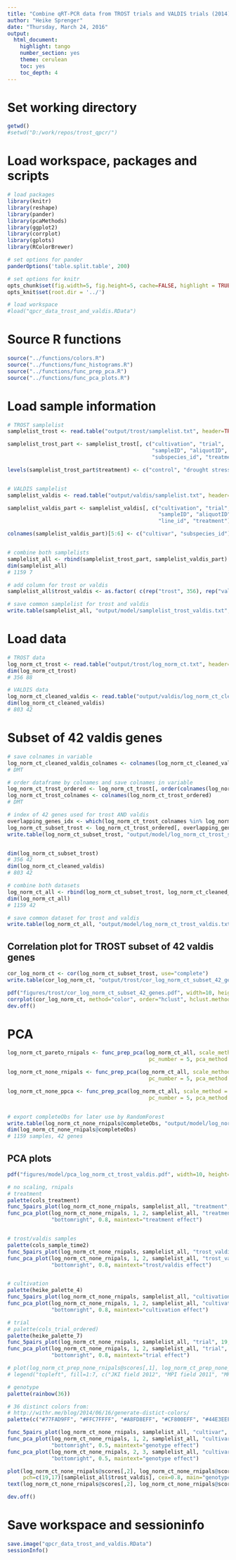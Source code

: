 ```yaml
---
title: "Combine qRT-PCR data from TROST trials and VALDIS trials (2014)"
author: "Heike Sprenger"
date: "Thursday, March 24, 2016"
output:
  html_document:
    highlight: tango
    number_section: yes
    theme: cerulean
    toc: yes
    toc_depth: 4
---
```


# Set working directory  
```r
getwd()
#setwd("D:/work/repos/trost_qpcr/")
```


# Load workspace, packages and scripts
```r
# load packages
library(knitr)
library(reshape)
library(pander)
library(pcaMethods)
library(ggplot2)
library(corrplot)
library(gplots)
library(RColorBrewer)

# set options for pander
panderOptions('table.split.table', 200)

# set options for knitr
opts_chunk$set(fig.width=5, fig.height=5, cache=FALSE, highlight = TRUE, fig.show="asis")
opts_knit$set(root.dir = '../')

# load workspace
#load("qpcr_data_trost_and_valdis.RData")
```


# Source R functions
```r
source("../functions/colors.R")
source("../functions/func_histograms.R")
source("../functions/func_prep_pca.R")
source("../functions/func_pca_plots.R")
```


# Load sample information
```r
# TROST samplelist
samplelist_trost <- read.table("output/trost/samplelist.txt", header=TRUE, sep="\t")

samplelist_trost_part <- samplelist_trost[, c("cultivation", "trial", 
                                              "sampleID", "aliquotID", "cultivar", 
                                              "subspecies_id", "treatment")]

levels(samplelist_trost_part$treatment) <- c("control", "drought stress")


# VALDIS samplelist
samplelist_valdis <- read.table("output/valdis/samplelist.txt", header=TRUE, sep="\t")

samplelist_valdis_part <- samplelist_valdis[, c("cultivation", "trial", 
                                                "sampleID", "aliquotID", "crossing", 
                                                "line_id", "treatment")]

colnames(samplelist_valdis_part)[5:6] <- c("cultivar", "subspecies_id")


# combine both samplelists
samplelist_all <- rbind(samplelist_trost_part, samplelist_valdis_part)
dim(samplelist_all)
# 1159 7

# add column for trost or valdis
samplelist_all$trost_valdis <- as.factor( c(rep("trost", 356), rep("valdis", 803)))

# save common samplelist for trost and valdis
write.table(samplelist_all, "output/model/samplelist_trost_valdis.txt", sep="\t")
```


# Load data
```r
# TROST data
log_norm_ct_trost <- read.table("output/trost/log_norm_ct.txt", header=TRUE, sep="\t")
dim(log_norm_ct_trost)
# 356 88

# VALDIS data
log_norm_ct_cleaned_valdis <- read.table("output/valdis/log_norm_ct_cleaned.txt", header=TRUE, sep="\t")
dim(log_norm_ct_cleaned_valdis)
# 803 42
```


# Subset of 42 valdis genes
```r
# save colnames in variable
log_norm_ct_cleaned_valdis_colnames <- colnames(log_norm_ct_cleaned_valdis)
# DMT

# order dataframe by colnames and save colnames in variable
log_norm_ct_trost_ordered <- log_norm_ct_trost[, order(colnames(log_norm_ct_trost))]
log_norm_ct_trost_colnames <- colnames(log_norm_ct_trost_ordered)
# DMT

# index of 42 genes used for trost AND valdis
overlapping_genes_idx <- which(log_norm_ct_trost_colnames %in% log_norm_ct_cleaned_valdis_colnames)
log_norm_ct_subset_trost <- log_norm_ct_trost_ordered[, overlapping_genes_idx]
write.table(log_norm_ct_subset_trost, "output/model/log_norm_ct_trost_subset_42_genes.txt", sep="\t")


dim(log_norm_ct_subset_trost)
# 356 42
dim(log_norm_ct_cleaned_valdis)
# 803 42

# combine both datasets
log_norm_ct_all <- rbind(log_norm_ct_subset_trost, log_norm_ct_cleaned_valdis)
dim(log_norm_ct_all)
# 1159 42

# save common dataset for trost and valdis
write.table(log_norm_ct_all, "output/model/log_norm_ct_trost_valdis.txt", sep="\t")
```


## Correlation plot for TROST subset of 42 valdis genes
```r
cor_log_norm_ct <- cor(log_norm_ct_subset_trost, use="complete")
write.table(cor_log_norm_ct, "output/trost/cor_log_norm_ct_subset_42_genes.txt", sep="\t")

pdf("figures/trost/cor_log_norm_ct_subset_42_genes.pdf", width=10, height=10)
corrplot(cor_log_norm_ct, method="color", order="hclust", hclust.method="average", tl.col="black", tl.cex=0.5)
dev.off()
```


# PCA
```r
log_norm_ct_pareto_rnipals <- func_prep_pca(log_norm_ct_all, scale_method = "pareto", center_option = FALSE, 
                                             pc_number = 5, pca_method = "rnipals")

log_norm_ct_none_rnipals <- func_prep_pca(log_norm_ct_all, scale_method = "none", center_option = FALSE, 
                                             pc_number = 5, pca_method = "rnipals")

log_norm_ct_none_ppca <- func_prep_pca(log_norm_ct_all, scale_method = "none", center_option = FALSE, 
                                             pc_number = 5, pca_method = "ppca")


# export completeObs for later use by RandomForest
write.table(log_norm_ct_none_rnipals@completeObs, "output/model/log_norm_ct_prep_none_rnipals_completeObs_trost_valdis.txt", sep="\t")
dim(log_norm_ct_none_rnipals@completeObs)
# 1159 samples, 42 genes
```


## PCA plots
```r
pdf("figures/model/pca_log_norm_ct_trost_valdis.pdf", width=10, height=10)

# no scaling, rnipals
# treatment
palette(cols_treatment)
func_5pairs_plot(log_norm_ct_none_rnipals, samplelist_all, "treatment", 19, "treatment effect")
func_pca_plot(log_norm_ct_none_rnipals, 1, 2, samplelist_all, "treatment", 19, 1, 
              "bottomright", 0.8, maintext="treatment effect")


# trost/valdis samples
palette(cols_sample_time2)
func_5pairs_plot(log_norm_ct_none_rnipals, samplelist_all, "trost_valdis", 19, "trost/valdis effect")
func_pca_plot(log_norm_ct_none_rnipals, 1, 2, samplelist_all, "trost_valdis", 19, 1, 
              "bottomright", 0.8, maintext="trost/valdis effect")


# cultivation
palette(heike_palette_4)
func_5pairs_plot(log_norm_ct_none_rnipals, samplelist_all, "cultivation", 19, "cultivation effect")
func_pca_plot(log_norm_ct_none_rnipals, 1, 2, samplelist_all, "cultivation", 19, 1, 
              "bottomright", 0.8, maintext="cultivation effect")

# trial
# palette(cols_trial_ordered)
palette(heike_palette_7)
func_5pairs_plot(log_norm_ct_none_rnipals, samplelist_all, "trial", 19, "trial effect")
func_pca_plot(log_norm_ct_none_rnipals, 1, 2, samplelist_all, "trial", 19, 1, 
              "bottomright", 0.8, maintext="trial effect")

# plot(log_norm_ct_prep_none_rnipals@scores[,1], log_norm_ct_prep_none_rnipals@scores[,2], col=samplelist_all$trial, pch=19)
# legend("topleft", fill=1:7, c("JKI field 2012", "MPI field 2011", "MPI field 2012", "MPI-MP GH3", "MPI-MP GH5", "JKI Shelter 2014", "MPI-MP FGH 2014"))

# genotype
palette(rainbow(36))

# 36 distinct colors from: 
# http://withr.me/blog/2014/06/16/generate-distict-colors/
palette(c("#77FAD9FF", "#FFC7FFFF", "#A8FD8EFF", "#CF800EFF", "#44E3EEFF", "#7F48EFFF", "#3BEB3CFF", "#9A98FDFF", "#FDA292FF", "#EF46D2FF", "#105FD0FF", "#4BC202FF", "#FAB174FF", "#C0C0C0FF", "#6BBBF8FF", "#B002C0FF", "#A8EF43FF", "#D9FFE4FF", "#05A3C4FF", "#E6D230FF", "#EC693DFF", "#24DFAEFF", "#FBF77BFF", "#C35103FF", "#7003C1FF", "#DC1F31FF", "#C21E03FF", "#1502C1FF", "#FFEEBAFF", "#4461EEFF", "#F8D86AFF", "#C48E03FF", "#44EE89FF", "#C0C0C0FF", "#D87DFBFF", "#A2C302FF"))

func_5pairs_plot(log_norm_ct_none_rnipals, samplelist_all, "cultivar", 19, "genotype effect")
func_pca_plot(log_norm_ct_none_rnipals, 1, 2, samplelist_all, "cultivar", 19, 1, 
              "bottomright", 0.5, maintext="genotype effect")
func_pca_plot(log_norm_ct_none_rnipals, 2, 3, samplelist_all, "cultivar", 19, 1, 
              "bottomright", 0.5, maintext="genotype effect")

plot(log_norm_ct_none_rnipals@scores[,2], log_norm_ct_none_rnipals@scores[,3], col=samplelist_all$cultivar, 
     pch=c(19,17)[samplelist_all$trost_valdis], cex=0.8, main="genotype effect (symbols: trost/valdis effect)")
text(log_norm_ct_none_rnipals@scores[,2], log_norm_ct_none_rnipals@scores[,3], labels=samplelist_all$cultivar, cex=0.4)

dev.off()
```


# Save workspace and sessioninfo
```r
save.image("qpcr_data_trost_and_valdis.RData")
sessionInfo()
```





